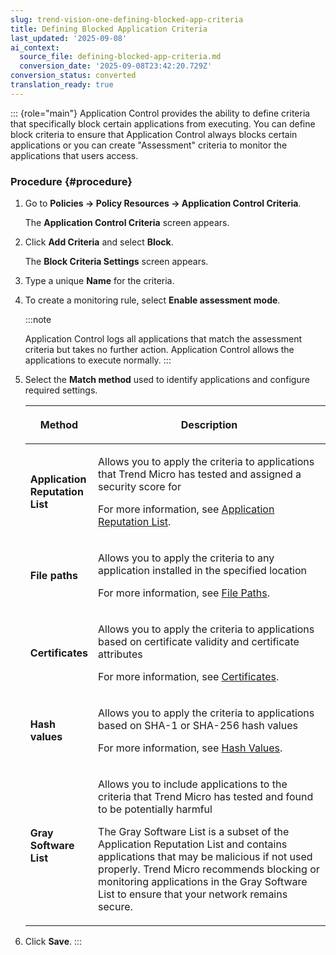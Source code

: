 ```yaml
---
slug: trend-vision-one-defining-blocked-app-criteria
title: Defining Blocked Application Criteria
last_updated: '2025-09-08'
ai_context:
  source_file: defining-blocked-app-criteria.md
  conversion_date: '2025-09-08T23:42:20.729Z'
conversion_status: converted
translation_ready: true
---
```


::: {role="main"}
Application Control provides the ability to define criteria that specifically block certain applications from executing. You can define block criteria to ensure that Application Control always blocks certain applications or you can create "Assessment" criteria to monitor the applications that users access.

### Procedure {#procedure}

1.  Go to **Policies → Policy Resources → Application Control Criteria**.

    The **Application Control Criteria** screen appears.

2.  Click **Add Criteria** and select **Block**.

    The **Block Criteria Settings** screen appears.

3.  Type a unique **Name** for the criteria.

4.  To create a monitoring rule, select **Enable assessment mode**.

    :::note

    Application Control logs all applications that match the assessment criteria but takes no further action. Application Control allows the applications to execute normally.
    :::

5.  Select the **Match method** used to identify applications and configure required settings.

    <table>
    <colgroup>
    <col style="width: 20%" />
    <col style="width: 80%" />
    </colgroup>
    <thead>
    <tr>
    <th><p>Method</p></th>
    <th><p>Description</p></th>
    </tr>
    </thead>
    <tbody>
    <tr>
    <td><p><strong>Application Reputation List</strong></p></td>
    <td><p>Allows you to apply the criteria to applications that Trend Micro has tested and assigned a security score for</p>
    <p>For more information, see <a href="trend-vision-one-application-reputation-list">Application Reputation List</a>.</p></td>
    </tr>
    <tr>
    <td><p><strong>File paths</strong></p></td>
    <td><p>Allows you to apply the criteria to any application installed in the specified location</p>
    <p>For more information, see <a href="trend-vision-one-file-paths">File Paths</a>.</p></td>
    </tr>
    <tr>
    <td><p><strong>Certificates</strong></p></td>
    <td><p>Allows you to apply the criteria to applications based on certificate validity and certificate attributes</p>
    <p>For more information, see <a href="trend-vision-one-certificates">Certificates</a>.</p></td>
    </tr>
    <tr>
    <td><p><strong>Hash values</strong></p></td>
    <td><p>Allows you to apply the criteria to applications based on SHA-1 or SHA-256 hash values</p>
    <p>For more information, see <a href="trend-vision-one-hash-values">Hash Values</a>.</p></td>
    </tr>
    <tr>
    <td><p><strong>Gray Software List</strong></p></td>
    <td><p>Allows you to include applications to the criteria that Trend Micro has tested and found to be potentially harmful</p>
    <p>The Gray Software List is a subset of the Application Reputation List and contains applications that may be malicious if not used properly. Trend Micro recommends blocking or monitoring applications in the Gray Software List to ensure that your network remains secure.</p></td>
    </tr>
    </tbody>
    </table>

6.  Click **Save**.
:::
